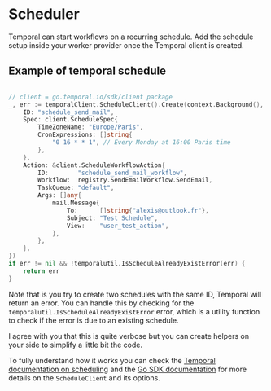 # Scheduler

Temporal can start workflows on a recurring schedule. Add the schedule setup inside your worker provider once the Temporal client is created.

## Example of temporal schedule

```go

// client = go.temporal.io/sdk/client package
_, err := temporalClient.ScheduleClient().Create(context.Background(), client.ScheduleOptions{
	ID: "schedule_send_mail",
	Spec: client.ScheduleSpec{
		TimeZoneName: "Europe/Paris",
		CronExpressions: []string{
			"0 16 * * 1", // Every Monday at 16:00 Paris time
		},
	},
	Action: &client.ScheduleWorkflowAction{
		ID:        "schedule_send_mail_workflow",
		Workflow:  registry.SendEmailWorkflow.SendEmail,
		TaskQueue: "default",
		Args: []any{
			mail.Message{
				To:      []string{"alexis@outlook.fr"},
				Subject: "Test Schedule",
				View:    "user_test_action",
			},
		},
	},
})
if err != nil && !temporalutil.IsScheduleAlreadyExistError(err) {
	return err
}
```
Note that is you try to create two schedules with the same ID, Temporal will return an error. You can handle this by checking for the `temporalutil.IsScheduleAlreadyExistError` error, which is a utility function to check if the error is due to an existing schedule.

I agree with you that this is quite verbose but you can create helpers on your side to simplify a little bit the code.

To fully understand how it works you can check the [Temporal documentation on scheduling](https://docs.temporal.io/develop/go/scheduling) and the [Go SDK documentation](https://docs.temporal.io/develop/go/schedules#create-schedule) for more details on the `ScheduleClient` and its options.
